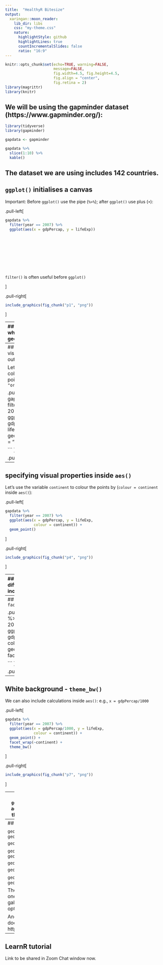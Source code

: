 ```yaml
---
title:  "HealthyR Bitesize"
output:
  xaringan::moon_reader:
    lib_dir: libs
    css: "my-theme.css"
    nature:
      highlightStyle: github
      highlightLines: true
      countIncrementalSlides: false
      ratio: "16:9"
---
```


```r
knitr::opts_chunk$set(echo=TRUE, warning=FALSE,
                      message=FALSE,
                      fig.width=4.5, fig.height=4.5,
                      fig.align = "center",
                      fig.retina = 2)
library(magrittr)
library(knitr)

```


## We will be using the gapminder dataset (https://www.gapminder.org/):

```r
library(tidyverse)
library(gapminder)

gapdata <- gapminder
```

```r
gapdata %>% 
  slice(1:10) %>% 
  kable()

```

The dataset we are using includes 142 countries.
---
## `ggplot()` initialises a canvas

Important: Before `ggplot()` use the pipe (`%>%`); after `ggplot()` use plus (`+`):


.pull-left[
```r

gapdata %>% 
  filter(year == 2007) %>% 
  ggplot(aes(x = gdpPercap, y = lifeExp))

```

&nbsp;

&nbsp;

&nbsp;

&nbsp;

`filter()` is often useful before `ggplot()`



]

.pull-right[
```r
include_graphics(fig_chunk("p1", "png"))
```

]

---
## ...a canvas to which we can add geoms

geom stands for geometrical. Here we've added `geom_point()`

.pull-left[
```r

gapdata %>% 
  filter(year == 2007) %>% 
  ggplot(aes(x = gdpPercap, y = lifeExp)) +
  geom_point()

```
]

.pull-right[
```r
include_graphics(fig_chunk("p2", "png"))
```
]
---
## specifying visual properties outside `aes()`

Let's change the colour of the points: `colour = "orange"`

.pull-left[
```r

gapdata %>% 
  filter(year == 2007) %>% 
  ggplot(aes(x = gdpPercap, y = lifeExp)) +
  geom_point(colour = "orange")

```
]

.pull-right[
```r
include_graphics(fig_chunk("p3", "png"))
```
]

---
## specifying visual properties inside `aes()`

Let's use the variable `continent` to colour the points by (`colour = continent` inside `aes()`):

.pull-left[
```r
gapdata %>% 
  filter(year == 2007) %>% 
  ggplot(aes(x = gdpPercap, y = lifeExp,
             colour = continent)) +
  geom_point()

```
]

.pull-right[
```r
include_graphics(fig_chunk("p4", "png"))
```
]


---
## There are many different `aes()` you can include

In addition to colouring the points by continent, we can size them by population:

.pull-left[
```r
gapdata %>% 
  filter(year == 2007) %>% 
  ggplot(aes(x = gdpPercap, y = lifeExp,
             colour = continent, size = pop)) +
  geom_point()

```

&nbsp;

&nbsp;

&nbsp;

\* Press F1 on `geom_point()` to see the list of aesthetics. If F1 is not working, type `geom_point` into the Help tab within RStudio.


]

.pull-right[
```r
include_graphics(fig_chunk("p5", "png"))
```
]



---
## From 1 plot to 5 with `facet_wrap(~continent)`

.pull-left[
```r

gapdata %>% 
  filter(year == 2007) %>% 
  ggplot(aes(x = gdpPercap, y = lifeExp,
             colour = continent)) +
  geom_point() +
  facet_wrap(~continent)

```
]

.pull-right[
```r
include_graphics(fig_chunk("p6", "png"))
```
]

---
## White background - `theme_bw()`

We can also include calculations inside `aes()`: e.g., `x = gdpPercap/1000`

.pull-left[
```r

gapdata %>% 
  filter(year == 2007) %>% 
  ggplot(aes(x = gdpPercap/1000, y = lifeExp,
             colour = continent)) +
  geom_point() +
  facet_wrap(~continent) +
  theme_bw()
```
]

.pull-right[
```r
include_graphics(fig_chunk("p7", "png"))
```
]


---
## This is how `ggplot()` works - by adding or modifying things one at a time

```r
include_graphics(fig_chunk("p7", "png"))
```


---
## Main geoms:

`geom_point()` or `geom_jitter()`

`geom_line()`

`geom_bar()` and `geom_col()`

`geom_histogram()`

`geom_boxplot()`

`geom_label()` or `geom_text()`

These are just the main ones, Google "ggplot gallery" for many more options.

And the `ggplot()` documentation: http://docs.ggplot2.org/

---
## LearnR tutorial

Link to be shared in Zoom Chat window now.




